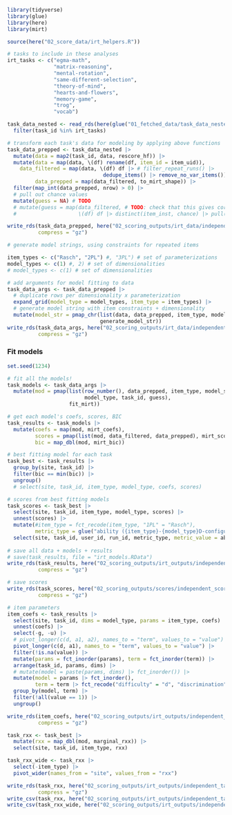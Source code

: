 ```r
library(tidyverse)
library(glue)
library(here)
library(mirt)

source(here("02_score_data/irt_helpers.R"))

# tasks to include in these analyses
irt_tasks <- c("egma-math",
               "matrix-reasoning",
               "mental-rotation",
               "same-different-selection",
               "theory-of-mind",
               "hearts-and-flowers",
               "memory-game",
               "trog",
               "vocab")

task_data_nested <- read_rds(here(glue("01_fetched_data/task_data_nested.rds"))) |>
  filter(task_id %in% irt_tasks)
```

```r
# transform each task's data for modeling by applying above functions
task_data_prepped <- task_data_nested |>
  mutate(data = map2(task_id, data, rescore_hf)) |>
  mutate(data = map(data, \(df) rename(df, item_id = item_uid)),
    data_filtered = map(data, \(df) df |> # filter_repeat_runs() |>
                               dedupe_items() |> remove_no_var_items()),
         data_prepped = map(data_filtered, to_mirt_shape)) |>
  filter(map_int(data_prepped, nrow) > 0) |>
  # pull out chance values
  mutate(guess = NA) # TODO
  # mutate(guess = map(data_filtered, # TODO: check that this gives correct order
  #                    \(df) df |> distinct(item_inst, chance) |> pull(chance)))

write_rds(task_data_prepped, here("02_scoring_outputs/irt_data/independent_task_data_prepped.rds"),
          compress = "gz")
```

```r
# generate model strings, using constraints for repeated items

item_types <- c("Rasch", "2PL") #, "3PL") # set of parameterizations
model_types <- c(1) #, 2) # set of dimensionalities
# model_types <- c(1) # set of dimensionalities

# add arguments for model fitting to data
task_data_args <- task_data_prepped |>
  # duplicate rows per dimensionality x parameterization
  expand_grid(model_type = model_types, item_type = item_types) |>
  # generate model string with item constraints + dimensionality
  mutate(model_str = pmap_chr(list(data, data_prepped, item_type, model_type),
                              generate_model_str))
write_rds(task_data_args, here("02_scoring_outputs/irt_data/independent_task_data_args.rds"),
          compress = "gz")
```

### Fit models

```r
set.seed(1234)

# fit all the models!
task_models <- task_data_args |>
  mutate(mod = pmap(list(row_number(), data_prepped, item_type, model_str,
                         model_type, task_id, guess),
                    fit_mirt))

# get each model's coefs, scores, BIC
task_results <- task_models |>
  mutate(coefs = map(mod, mirt_coefs),
         scores = pmap(list(mod, data_filtered, data_prepped), mirt_scores),
         bic = map_dbl(mod, mirt_bic))

# best fitting model for each task
task_best <- task_results |>
  group_by(site, task_id) |>
  filter(bic == min(bic)) |>
  ungroup()
  # select(site, task_id, item_type, model_type, coefs, scores)

# scores from best fitting models
task_scores <- task_best |>
  select(site, task_id, item_type, model_type, scores) |>
  unnest(scores) |>
  mutate(#item_type = fct_recode(item_type, "1PL" = "Rasch"),
         metric_type = glue("ability ({item_type}-{model_type}D-configural)")) |>
  select(site, task_id, user_id, run_id, metric_type, metric_value = ability)
  
# save all data + models + results
# save(task_results, file = "irt_models.RData")
write_rds(task_results, here("02_scoring_outputs/irt_outputs/independent_task_results.rds"),
          compress = "gz")

# save scores
write_rds(task_scores, here("02_scoring_outputs/scores/independent_scores.rds"),
          compress = "gz")
```

```r
# item parameters
item_coefs <- task_results |>
  select(site, task_id, dims = model_type, params = item_type, coefs) |>
  unnest(coefs) |>
  select(-g, -u) |>
  # pivot_longer(c(d, a1, a2), names_to = "term", values_to = "value") |>
  pivot_longer(c(d, a1), names_to = "term", values_to = "value") |>
  filter(!is.na(value)) |>
  mutate(params = fct_inorder(params), term = fct_inorder(term)) |>
  arrange(task_id, params, dims) |>
  # mutate(model = paste(params, dims) |> fct_inorder()) |>
  mutate(model = params |> fct_inorder(),
         term = term |> fct_recode("difficulty" = "d", "discrimination" = "a1")) |>
  group_by(model, term) |>
  filter(!all(value == 1)) |>
  ungroup()

write_rds(item_coefs, here("02_scoring_outputs/irt_outputs/independent_item_coefs.rds"),
          compress = "gz")
```

```r
task_rxx <- task_best |>
  mutate(rxx = map_dbl(mod, marginal_rxx)) |>
  select(site, task_id, item_type, rxx)

task_rxx_wide <- task_rxx |> 
  select(-item_type) |> 
  pivot_wider(names_from = "site", values_from = "rxx") 

write_rds(task_rxx, here("02_scoring_outputs/irt_outputs/independent_task_rxx.rds"),
          compress = "gz")
write_csv(task_rxx, here("02_scoring_outputs/irt_outputs/independent_task_rxx.csv"))
write_csv(task_rxx_wide, here("02_scoring_outputs/irt_outputs/independent_task_rxx_wide.csv"))
```
